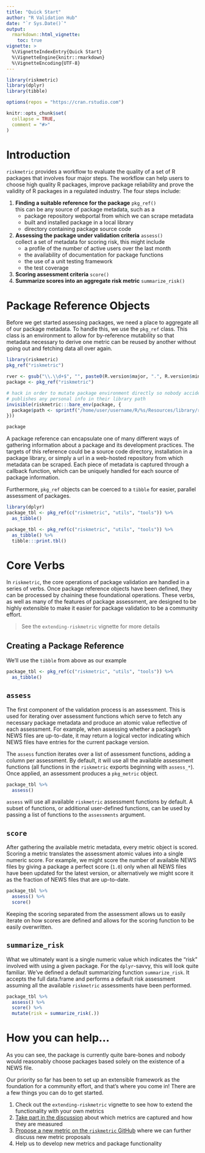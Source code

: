 ```yaml
---
title: "Quick Start"
author: "R Validation Hub"
date: "`r Sys.Date()`"
output:
  rmarkdown::html_vignette:
    toc: true
vignette: >
  %\VignetteIndexEntry{Quick Start}
  %\VignetteEngine{knitr::rmarkdown}
  %\VignetteEncoding{UTF-8}
---
```


```r
library(riskmetric)
library(dplyr)
library(tibble)

options(repos = "https://cran.rstudio.com")

knitr::opts_chunk$set(
  collapse = TRUE,
  comment = "#>"
)
```

# Introduction

`riskmetric` provides a workflow to evaluate the quality of a set of R packages
that involves four major steps. The workflow can help users to choose high
quality R packages, improve package reliability and prove the validity of R
packages in a regulated industry. The four steps include:

1. **Finding a suitable reference for the package** `pkg_ref()`  
   this can be any source of package metadata, such as a
    * package repository webportal from which we can scrape metadata
    * built and installed package in a local library
    * directory containing package source code 
1. **Assessing the package under validation criteria** `assess()`  
   collect a set of metadata for scoring risk, this might include
    * a profile of the number of active users over the last month
    * the availability of documentation for package functions
    * the use of a unit testing framework
    * the test coverage
1. **Scoring assessment criteria**  `score()`
1. **Summarize scores into an aggregate risk metric** `summarize_risk()`



# Package Reference Objects

Before we get started assessing packages, we need a place to aggregate all of
our package metadata. To handle this, we use the `pkg_ref` class. This class is
an environment to allow for by-reference mutability so that metadata necessary
to derive one metric can be reused by another without going out and fetching
data all over again.

```r
library(riskmetric)
pkg_ref("riskmetric")
```

```r
rver <- gsub("\\.\\d+$", "", paste0(R.version$major, ".", R.version$minor))
package <- pkg_ref("riskmetric")

# hack in order to mutate package environment directly so nobody accidentally
# publishes any personal info in their library path
invisible(riskmetric:::bare_env(package, {
  package$path <- sprintf("/home/user/username/R/%s/Resources/library/riskmetric", rver)
}))

package
```

A package reference can encapsulate one of many different ways of gathering
information about a package and its development practices. The targets of this
reference could be a source code directory, installation in a package library,
or simply a url in a web-hosted repository from which metadata can be scraped.
Each piece of metadata is captured through a callback function, which can be
uniquely handled for each source of package information.

Furthermore, `pkg_ref` objects can be coerced to a `tibble` for easier,
parallel assessment of packages.

```r
library(dplyr)
package_tbl <- pkg_ref(c("riskmetric", "utils", "tools")) %>%
  as_tibble()
```

```r
package_tbl <- pkg_ref(c("riskmetric", "utils", "tools")) %>%
  as_tibble() %>%
  tibble:::print.tbl()
```



# Core Verbs

In `riskmetric`, the core operations of package validation are handled in a
series of verbs. Once package reference objects have been defined, they can be
processed by chaining these foundational operations. These verbs, as well as
many of the features of package assessment, are designed to be highly extensible
to make it easier for package validation to be a community effort.

> See the `extending-riskmetric` vignette for more details

## Creating a Package Reference 

We'll use the `tibble` from above as our example

```r
package_tbl <- pkg_ref(c("riskmetric", "utils", "tools")) %>%
  as_tibble()
```

## `assess`

The first component of the validation process is an assessment. This is used for
iterating over assessment functions which serve to fetch any necessary package
metadata and produce an atomic value reflective of each assessment. For example,
when assessing whether a package's NEWS files are up-to-date, it may return a
logical vector indicating which NEWS files have entries for the current package
version.

The `assess` function iterates over a list of assessment functions, adding a
column per assessment. By default, it will use all the available assessment
functions (all functions in the `riskmetric` exports beginning with `assess_*`).
Once applied, an assessment produces a `pkg_metric` object.

```r
package_tbl %>%
  assess()
```

`assess` will use all available `riskmetric` assessment functions by default. A
subset of functions, or additional user-defined functions, can be used by
passing a list of functions to the `assessments` argument.



## `score`

After gathering the available metric metadata, every metric object is scored.
Scoring a metric translates the assessment atomic values into a single numeric
score. For example, we might score the number of available NEWS files by giving
a package a perfect score (`1.0`) only when all NEWS files have been updated for
the latest version, or alternatively we might score it as the fraction of NEWS
files that are up-to-date.

```r
package_tbl %>%
  assess() %>%
  score()
```

Keeping the scoring separated from the assessment allows us to easily iterate on
how scores are defined and allows for the scoring function to be easily
overwritten.

## `summarize_risk`

What we ultimately want is a single numeric value which indicates the "risk"
involved with using a given package. For the `dplyr`-savvy, this will look quite
familiar. We've defined a default summarizing function `summarize_risk`. It
accepts the full data.frame and performs a default risk assessment assuming all
the available `riskmetric` assessments have been performed.

```r
package_tbl %>%
  assess() %>%
  score() %>%
  mutate(risk = summarize_risk(.))
```

# How you can help...

As you can see, the package is currently quite bare-bones and nobody would
reasonably choose packages based solely on the existence of a NEWS file. 

Our priority so far has been to set up an extensible framework as the foundation
for a community effort, and that's where you come in! There are a few things you
can do to get started.

1. Check out the `extending-riskmetric` vignette to see how to extend the
functionality with your own metrics
1. [Take part in the discussion](https://github.com/pharmaR/riskmetric/issues?q=is%3Aopen+is%3Aissue+label%3A%22Metric+Proposal%22)
about which metrics are captured and how they are measured
1. [Propose a new metric on the `riskmetric` GitHub](https://github.com/pharmaR/riskmetric/issues/new?labels=Metric%20Proposal)
where we can further discuss new metric proposals
1. Help us to develop new metrics and package functionality
